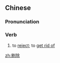 ==Chinese==
{{zh-forms}}

===Pronunciation===
{{zh-pron
|m=tīchú
|c=tik1 ceoi4
|mn=qz:thiak-tîr/xm:thek-tû/zz:thek-tî
|cat=v
}}

===Verb===
{{zh-verb}}

# to [[reject]]; to [[get rid of]]

[[zh:剔除]]